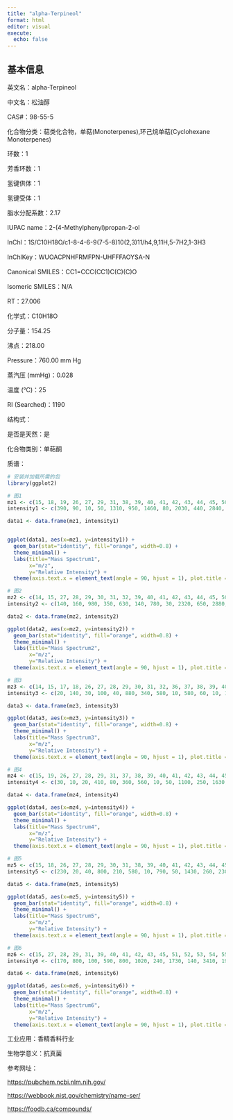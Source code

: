 ```yaml
---
title: "alpha-Terpineol"
format: html
editor: visual
execute: 
  echo: false
---
```


## 基本信息

英文名：alpha-Terpineol

中文名：松油醇

CAS#：98-55-5

化合物分类：萜类化合物，单萜(Monoterpenes),环己烷单萜(Cyclohexane Monoterpenes)

环数：1

芳香环数：1

氢键供体：1

氢键受体：1

脂水分配系数：2.17

IUPAC name：2-(4-Methylphenyl)propan-2-ol

InChl：1S/C10H18O/c1-8-4-6-9(7-5-8)10(2,3)11/h4,9,11H,5-7H2,1-3H3

InChlKey：WUOACPNHFRMFPN-UHFFFAOYSA-N

Canonical SMILES：CC1=CCC(CC1)C(C)(C)O

Isomeric SMILES：N/A

RT：27.006

化学式：C10H18O

分子量：154.25

沸点：218.00

Pressure：760.00 mm Hg

蒸汽压 (mmHg)：0.028

温度 (℃)：25

RI (Searched)：1190

结构式：

是否是天然：是

化合物类别：单萜酮

质谱：

```r
# 安装并加载所需的包
library(ggplot2)

# 图1
mz1 <- c(15, 18, 19, 26, 27, 29, 31, 38, 39, 40, 41, 42, 43, 44, 45, 50, 51, 52, 53, 54, 55, 56, 57, 58, 59, 60, 61, 62, 63, 65, 66, 67, 68, 69, 71, 77, 78, 79, 80, 81, 82, 89, 91, 92, 93, 94, 95, 96, 103, 105, 106, 107, 108, 115, 117, 119, 121, 122, 131, 132, 134, 136, 137, 138, 139, 140, 154)
intensity1 <- c(390, 90, 10, 50, 1310, 950, 1460, 80, 2030, 440, 2840, 310, 4250, 140, 240, 170, 560, 250, 1310, 520, 1570, 70, 150, 110, 9999, 360, 30, 20, 160, 630, 210, 2820, 1910, 370, 750, 1380, 290, 2010, 680, 3250, 210, 10, 1450, 1700, 5230, 860, 1050, 340, 40, 400, 40, 620, 280, 40, 60, 240, 3150, 330, 20, 10, 20, 2430, 290, 20, 380, 20, 10)

data1 <- data.frame(mz1, intensity1)


ggplot(data1, aes(x=mz1, y=intensity1)) +
  geom_bar(stat="identity", fill="orange", width=0.8) + 
  theme_minimal() + 
  labs(title="Mass Spectrum1",
       x="m/z",
       y="Relative Intensity") + 
  theme(axis.text.x = element_text(angle = 90, hjust = 1), plot.title = element_text(hjust = 0.5))  

# 图2
mz2 <- c(14, 15, 27, 28, 29, 30, 31, 32, 39, 40, 41, 42, 43, 44, 45, 50, 51, 52, 53, 54, 55, 57, 59, 60, 61, 62, 63, 64, 65, 66, 67, 68, 69, 70, 71, 77, 78, 79, 80, 81, 82, 89, 91, 92, 93, 94, 95, 96, 103, 104, 105, 106, 107, 108, 109, 115, 117, 119, 121, 122, 134, 136, 137, 139)
intensity2 <- c(140, 160, 980, 350, 630, 140, 780, 30, 2320, 650, 2880, 370, 3570, 130, 210, 310, 830, 410, 1920, 580, 1640, 240, 9999, 340, 100, 150, 390, 150, 1130, 460, 4170, 3520, 610, 100, 930, 2670, 640, 3370, 1200, 4080, 310, 120, 3090, 3040, 9090, 1680, 1530, 460, 220, 110, 890, 210, 1340, 510, 80, 220, 230, 1010, 5550, 470, 210, 4380, 500, 650)

data2 <- data.frame(mz2, intensity2)

ggplot(data2, aes(x=mz2, y=intensity2)) +
  geom_bar(stat="identity", fill="orange", width=0.8) + 
  theme_minimal() + 
  labs(title="Mass Spectrum2",
       x="m/z",
       y="Relative Intensity") + 
  theme(axis.text.x = element_text(angle = 90, hjust = 1), plot.title = element_text(hjust = 0.5))  

# 图3
mz3 <- c(14, 15, 17, 18, 26, 27, 28, 29, 30, 31, 32, 36, 37, 38, 39, 40, 41, 42, 43, 44, 45, 50, 51, 52, 53, 54, 55, 56, 57, 58, 59, 60, 61, 62, 63, 64, 65, 66, 67, 68, 69, 70, 71, 72, 73, 74, 75, 77, 78, 79, 80, 81, 82, 83, 84, 85, 86, 89, 91, 92, 93, 94, 95, 96, 97, 98, 99, 101, 103, 104, 105, 106, 107, 108, 109, 110, 111, 112, 113, 115, 116, 117, 118, 119, 120, 121, 122, 123, 124, 125, 126, 127, 132, 133, 134, 135, 136, 137, 138, 139, 140, 148, 152, 154)
intensity3 <- c(20, 140, 30, 100, 40, 880, 340, 580, 10, 580, 60, 10, 10, 60, 1220, 290, 1990, 180, 3200, 90, 180, 90, 330, 160, 1080, 480, 1560, 120, 120, 230, 9999, 310, 40, 50, 120, 20, 350, 170, 2170, 2730, 730, 90, 1300, 90, 20, 10, 10, 1090, 190, 1770, 760, 3570, 350, 160, 130, 70, 60, 20, 1040, 1790, 6770, 1200, 2230, 790, 130, 20, 10, 10, 50, 30, 470, 120, 1060, 460, 150, 190, 250, 40, 10, 40, 10, 50, 10, 190, 70, 5830, 580, 80, 20, 40, 20, 10, 30, 30, 40, 80, 4730, 600, 30, 780, 80, 10, 10, 80)

data3 <- data.frame(mz3, intensity3)

ggplot(data3, aes(x=mz3, y=intensity3)) +
  geom_bar(stat="identity", fill="orange", width=0.8) + 
  theme_minimal() + 
  labs(title="Mass Spectrum3",
       x="m/z",
       y="Relative Intensity") + 
  theme(axis.text.x = element_text(angle = 90, hjust = 1), plot.title = element_text(hjust = 0.5)) 

# 图4
mz4 <- c(15, 19, 26, 27, 28, 29, 31, 37, 38, 39, 40, 41, 42, 43, 44, 45, 50, 51, 52, 53, 54, 55, 56, 57, 58, 59, 60, 61, 63, 64, 65, 66, 67, 68, 69, 70, 71, 72, 74, 75, 76, 77, 78, 79, 80, 81, 82, 83, 84, 85, 86, 87, 89, 90, 91, 92, 93, 94, 95, 96, 97, 98, 102, 103, 104, 105, 106, 107, 108, 109, 110, 111, 115, 116, 117, 118, 119, 120, 121, 122, 123, 124, 132, 134, 135, 136, 137, 138, 139, 140, 141)
intensity4 <- c(30, 10, 20, 410, 80, 360, 560, 10, 50, 1100, 250, 1630, 190, 3210, 90, 170, 100, 390, 200, 1110, 490, 1420, 90, 170, 110, 9999, 340, 80, 200, 40, 530, 210, 2350, 1590, 450, 50, 950, 60, 20, 20, 20, 1440, 340, 2050, 750, 3940, 280, 50, 30, 40, 10, 10, 40, 10, 1410, 2220, 6940, 1060, 1560, 580, 90, 10, 10, 80, 20, 440, 100, 800, 420, 80, 20, 20, 50, 10, 40, 10, 180, 40, 5870, 570, 80, 10, 10, 30, 30, 4900, 560, 40, 860, 80, 10)

data4 <- data.frame(mz4, intensity4)

ggplot(data4, aes(x=mz4, y=intensity4)) +
  geom_bar(stat="identity", fill="orange", width=0.8) + 
  theme_minimal() + 
  labs(title="Mass Spectrum4",
       x="m/z",
       y="Relative Intensity") + 
  theme(axis.text.x = element_text(angle = 90, hjust = 1), plot.title = element_text(hjust = 0.5)) 

# 图5
mz5 <- c(15, 18, 26, 27, 28, 29, 30, 31, 38, 39, 40, 41, 42, 43, 44, 45, 46, 50, 51, 52, 53, 54, 55, 56, 57, 58, 59, 60, 61, 62, 63, 64, 65, 66, 67, 68, 69, 70, 71, 72, 73, 75, 76, 77, 78, 79, 80, 81, 82, 83, 84, 85, 86, 87, 89, 90, 91, 92, 93, 94, 95, 96, 97, 98, 100, 101, 102, 103, 104, 105, 106, 107, 108, 109, 110, 111, 112, 113, 115, 116, 117, 118, 119, 120, 121, 122, 123, 124, 125, 126, 127, 128, 129, 130, 134, 135, 136, 137, 138, 139, 140, 141, 142, 143, 151, 152, 153, 154, 155, 156)
intensity5 <- c(230, 20, 40, 800, 210, 580, 10, 790, 50, 1430, 260, 2300, 200, 4230, 120, 160, 30, 110, 270, 200, 1160, 380, 1500, 180, 210, 300, 9999, 270, 80, 110, 110, 50, 370, 260, 1650, 1370, 660, 130, 1060, 100, 40, 60, 50, 890, 240, 1820, 660, 3500, 340, 250, 130, 90, 50, 30, 90, 30, 750, 1680, 7470, 750, 1490, 640, 210, 50, 30, 30, 20, 50, 30, 400, 90, 1190, 540, 100, 40, 140, 30, 30, 30, 30, 20, 20, 110, 50, 7060, 760, 90, 10, 90, 30, 20, 30, 10, 20, 20, 80, 7180, 850, 60, 850, 80, 40, 20, 20, 10, 10, 20, 260, 70, 20)

data5 <- data.frame(mz5, intensity5)

ggplot(data5, aes(x=mz5, y=intensity5)) +
  geom_bar(stat="identity", fill="orange", width=0.8) + 
  theme_minimal() + 
  labs(title="Mass Spectrum5",
       x="m/z",
       y="Relative Intensity") + 
  theme(axis.text.x = element_text(angle = 90, hjust = 1), plot.title = element_text(hjust = 0.5)) 

# 图6
mz6 <- c(15, 27, 28, 29, 31, 39, 40, 41, 42, 43, 45, 51, 52, 53, 54, 55, 57, 58, 59, 60, 65, 66, 67, 68, 69, 71, 77, 78, 79, 80, 81, 82, 91, 92, 93, 94, 95, 96, 105, 107, 108, 121, 122, 136, 137, 139, 154)
intensity6 <- c(170, 800, 100, 590, 800, 1020, 240, 1730, 140, 3410, 190, 250, 130, 790, 490, 1260, 100, 100, 9999, 330, 290, 140, 1480, 1490, 350, 770, 700, 160, 1070, 550, 3110, 230, 540, 1520, 5130, 740, 1390, 720, 220, 500, 230, 3820, 400, 4170, 520, 680, 30)

data6 <- data.frame(mz6, intensity6)

ggplot(data6, aes(x=mz6, y=intensity6)) +
  geom_bar(stat="identity", fill="orange", width=0.8) + 
  theme_minimal() + 
  labs(title="Mass Spectrum6",
       x="m/z",
       y="Relative Intensity") + 
  theme(axis.text.x = element_text(angle = 90, hjust = 1), plot.title = element_text(hjust = 0.5)) 
```

工业应用：香精香料行业

生物学意义：抗真菌

参考网址：

<https://pubchem.ncbi.nlm.nih.gov/>

<https://webbook.nist.gov/chemistry/name-ser/>

<https://foodb.ca/compounds/>
